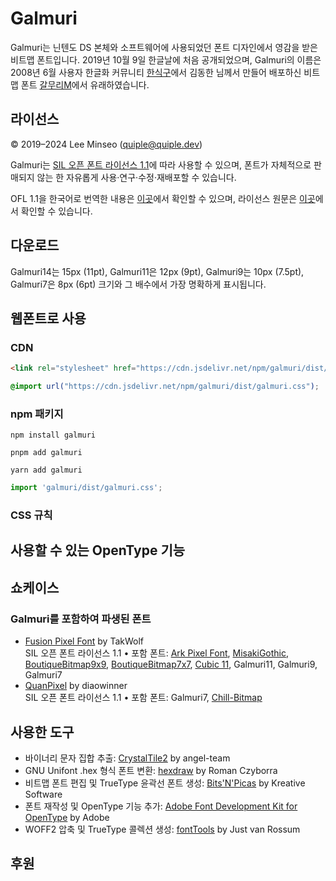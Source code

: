 
# Galmuri

Galmuri는 닌텐도 DS 본체와 소프트웨어에 사용되었던 폰트 디자인에서 영감을 받은 비트맵 폰트입니다. 2019년 10월 9일 한글날에 처음 공개되었으며, Galmuri의 이름은 2008년 6월 사용자 한글화 커뮤니티 [한식구](https://cafe.naver.com/hansicgu)에서 김동한 님께서 만들어 배포하신 비트맵 폰트 [갈무리M](https://cafe.naver.com/hansicgu/174)에서 유래하였습니다.

## 라이선스

© 2019–2024 Lee Minseo (quiple@quiple.dev)

Galmuri는 [SIL 오픈 폰트 라이선스 1.1](https://openfontlicense.org)에 따라 사용할 수 있으며, 폰트가 자체적으로 판매되지 않는 한 자유롭게 사용·연구·수정·재배포할 수 있습니다.

OFL 1.1을 한국어로 번역한 내용은 [이곳](https://github.com/quiple/galmuri/blob/main/ofl-ko.md)에서 확인할 수 있으며, 라이선스 원문은 [이곳](https://github.com/quiple/galmuri/blob/main/ofl.md)에서 확인할 수 있습니다.

## 다운로드

<Downloads />

Galmuri14는 15px (11pt), Galmuri11은 12px (9pt), Galmuri9는 10px (7.5pt), Galmuri7은 8px (6pt) 크기와 그 배수에서 가장 명확하게 표시됩니다.

## 웹폰트로 사용

### CDN

```html
<link rel="stylesheet" href="https://cdn.jsdelivr.net/npm/galmuri/dist/galmuri.css" />
```
```css
@import url("https://cdn.jsdelivr.net/npm/galmuri/dist/galmuri.css");
```

### npm 패키지

```shell
npm install galmuri
```
```shell
pnpm add galmuri
```
```shell
yarn add galmuri
```
```javascript
import 'galmuri/dist/galmuri.css';
```

### CSS 규칙

## 사용할 수 있는 OpenType 기능

## 쇼케이스

<Showcase client:only />

### Galmuri를 포함하여 파생된 폰트

- [Fusion Pixel Font](https://github.com/TakWolf/fusion-pixel-font) by TakWolf  
  SIL 오픈 폰트 라이선스 1.1 • 포함 폰트: [Ark Pixel Font](https://github.com/TakWolf/ark-pixel-font), [MisakiGothic](https://littlelimit.net/misaki.htm), [BoutiqueBitmap9x9](https://github.com/scott0107000/BoutiqueBitmap9x9), [BoutiqueBitmap7x7](https://github.com/scott0107000/BoutiqueBitmap7x7), [Cubic 11](https://github.com/ACh-K/Cubic-11), Galmuri11, Galmuri9, Galmuri7
- [QuanPixel](https://diaowinner.itch.io/galmuri-extended) by diaowinner  
  SIL 오픈 폰트 라이선스 1.1 • 포함 폰트: Galmuri7, [Chill-Bitmap](https://github.com/Warren2060/Chill-Bitmap)

## 사용한 도구

- 바이너리 문자 집합 추출: [CrystalTile2](https://www.romhacking.net/utilities/818) by angel-team
- GNU Unifont .hex 형식 폰트 변환: [hexdraw](https://czyborra.com/unifont) by Roman Czyborra
- 비트맵 폰트 편집 및 TrueType 윤곽선 폰트 생성: [Bits'N'Picas](https://github.com/kreativekorp/bitsnpicas) by Kreative Software
- 폰트 재작성 및 OpenType 기능 추가: [Adobe Font Development Kit for OpenType](https://github.com/adobe-type-tools/afdko) by Adobe
- WOFF2 압축 및 TrueType 콜렉션 생성: [fontTools](https://github.com/fonttools/fonttools) by Just van Rossum

## 후원

<div className="sponsor">
  <QRCodeSVG level="H" size={57 * 41} bgColor="transparent" fgColor="currentColor" imageSettings={{ excavate: true, width: 15 * 41, height: 15 * 41, src: '/images/toss.svg' }} value="supertoss://send?amount=0&bank=%ED%86%A0%EC%8A%A4%EB%B1%85%ED%81%AC&accountNo=100036350780&origin=qr" />
  <QRCodeSVG level="H" size={57 * 41} bgColor="transparent" fgColor="currentColor" imageSettings={{ excavate: true, width: 11 * 57, height: 11 * 57, src: '/images/kakao.svg' }} value="https://qr.kakaopay.com/281006011000033397832181" />
</div>
